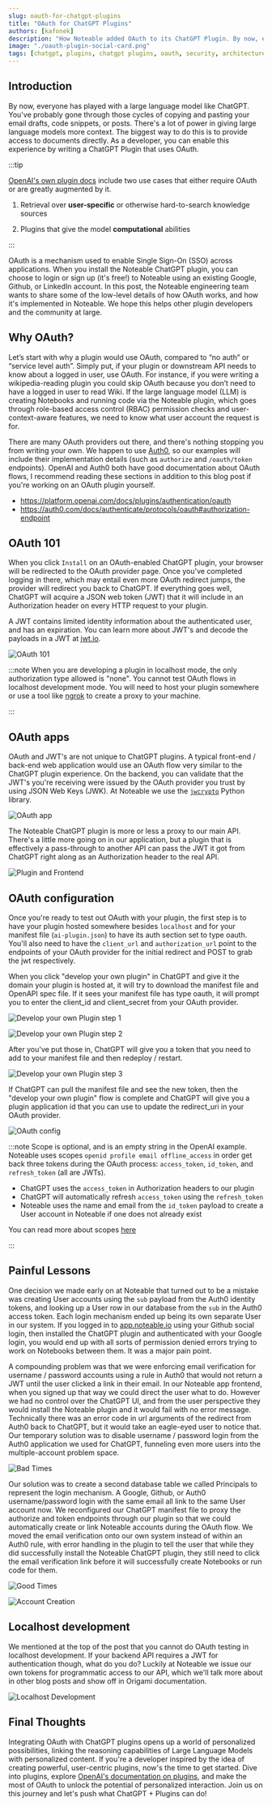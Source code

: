 ```yaml
---
slug: oauth-for-chatgpt-plugins
title: "OAuth for ChatGPT Plugins"
authors: [kafonek]
description: "How Noteable added OAuth to its ChatGPT Plugin. By now, everyone has played with a large language model like ChatGPT. You've probably gone through those cycles of copying and pasting your email drafts, code snippets, or posts. There's a lot of power in giving large language models more context. The biggest way to do this is to provide access to documents directly. As a developer, you can enable this experience by writing a ChatGPT Plugin that uses OAuth."
image: "./oauth-plugin-social-card.png"
tags: [chatgpt, plugins, chatgpt plugins, oauth, security, architecture]
---
```



## Introduction

By now, everyone has played with a large language model like ChatGPT. You've probably gone through those cycles of copying and pasting your email drafts, code snippets, or posts. There's a lot of power in giving large language models more context. The biggest way to do this is to provide access to documents directly. As a developer, you can enable this experience by writing a ChatGPT Plugin that uses OAuth.

:::tip

[OpenAI's own plugin docs](https://platform.openai.com/docs/plugins/review) include two use cases that either require OAuth or are greatly augmented by it.

1. Retrieval over **user-specific** or otherwise hard-to-search knowledge sources

2. Plugins that give the model **computational** abilities

:::

OAuth is a mechanism used to enable Single Sign-On (SSO) across applications. When you install the Noteable ChatGPT plugin, you can choose to login or sign up (it's free!) to Noteable using an existing Google, Github, or LinkedIn account. In this post, the Noteable engineering team wants to share some of the low-level details of how OAuth works, and how it's implemented in Noteable. We hope this helps other plugin developers and the community at large.

<YouTubeEmbed videoId="-J1nZ4eJ1x0" title="OAuth for ChatGPT Plugins" />

## Why OAuth?

Let’s start with why a plugin would use OAuth, compared to “no auth” or “service level auth”. Simply put, if your plugin or downstream API needs to know about a logged in user, use OAuth. For instance, if you were writing a wikipedia-reading plugin you could skip OAuth because you don’t need to have a logged in user to read Wiki. If the large language model (LLM) is creating Notebooks and running code via the Noteable plugin, which goes through role-based access control (RBAC) permission checks and user-context-aware features, we need to know what user account the request is for.

There are many OAuth providers out there, and there's nothing stopping you from writing your own. We happen to use [Auth0](https://auth0.com/), so our examples will include their implementation details (such as `authorize` and `/oauth/token` endpoints). OpenAI and Auth0 both have good documentation about OAuth flows, I recommend reading these sections in addition to this blog post if you're working on an OAuth plugin yourself.

- https://platform.openai.com/docs/plugins/authentication/oauth
- https://auth0.com/docs/authenticate/protocols/oauth#authorization-endpoint

## OAuth 101

When you click `Install` on an OAuth-enabled ChatGPT plugin, your browser will be redirected to the OAuth provider page. Once you've completed logging in there, which may entail even more OAuth redirect jumps, the provider will redirect you back to ChatGPT. If everything goes well, ChatGPT will acquire a JSON web token (JWT) that it will include in an Authorization header on every HTTP request to your plugin.

A JWT contains limited identity information about the authenticated user, and has an expiration. You can learn more about JWT's and decode the payloads in a JWT at [jwt.io](https://jwt.io/).

![OAuth 101](./oauth_101.svg)

:::note
When you are developing a plugin in localhost mode, the only authorization type allowed is "none". You cannot test OAuth flows in localhost development mode. You will need to host your plugin somewhere or use a tool like [ngrok](https://ngrok.com/) to create a proxy to your machine.

:::

## OAuth apps

OAuth and JWT's are not unique to ChatGPT plugins. A typical front-end / back-end web application would use an OAuth flow very similar to the ChatGPT plugin experience. On the backend, you can validate that the JWT's you're receiving were issued by the OAuth provider you trust by using JSON Web Keys (JWK). At Noteable we use the [`jwcrypto`](https://jwcrypto.readthedocs.io/en/latest/) Python library.

![OAuth app](./oauth_app.svg)

The Noteable ChatGPT plugin is more or less a proxy to our main API. There's a little more going on in our application, but a plugin that is effectively a pass-through to another API can pass the JWT it got from ChatGPT right along as an Authorization header to the real API.

![Plugin and Frontend](./oauth_combined_app.svg)

## OAuth configuration

Once you're ready to test out OAuth with your plugin, the first step is to have your plugin hosted somewhere besides `localhost` and for your manifest file (`ai-plugin.json`) to have its auth section set to type oauth. You'll also need to have the `client_url` and `authorization_url` point to the endpoints of your OAuth provider for the initial redirect and POST to grab the jwt respectively.

When you click "develop your own plugin" in ChatGPT and give it the domain your plugin is hosted at, it will try to download the manifest file and OpenAPI spec file. If it sees your manifest file has type oauth, it will prompt you to enter the client_id and client_secret from your OAuth provider.

![Develop your own Plugin step 1](./develop_plugin1.png)

![Develop your own Plugin step 2](./develop_plugin2.png)

After you've put those in, ChatGPT will give you a token that you need to add to your manifest file and then redeploy / restart.

![Develop your own Plugin step 3](./develop_plugin3.png)

If ChatGPT can pull the manifest file and see the new token, then the "develop your own plugin" flow is complete and ChatGPT will give you a plugin application id that you can use to update the redirect_uri in your OAuth provider.

![OAuth config](./oauth_config.svg)

:::note
Scope is optional, and is an empty string in the OpenAI example. Noteable uses scopes `openid profile email offline_access` in order get back three tokens during the OAuth process: `access_token`, `id_token`, and `refresh_token` (all are JWTs).

- ChatGPT uses the `access_token` in Authorization headers to our plugin
- ChatGPT will automatically refresh `access_token` using the `refresh_token`
- Noteable uses the name and email from the `id_token` payload to create a User account in Noteable if one does not already exist

You can read more about scopes [here](https://auth0.com/docs/get-started/apis/scopes/openid-connect-scopes)

:::

## Painful Lessons

One decision we made early on at Noteable that turned out to be a mistake was creating User accounts using the `sub` payload from the Auth0 identity tokens, and looking up a User row in our database from the `sub` in the Auth0 access token. Each login mechanism ended up being its own separate User in our system. If you logged in to [app.noteable.io](https://app.noteable.io) using your Github social login, then installed the ChatGPT plugin and authenticated with your Google login, you would end up with all sorts of permission denied errors trying to work on Notebooks between them. It was a major pain point.

A compounding problem was that we were enforcing email verification for username / password accounts using a rule in Auth0 that would not return a JWT until the user clicked a link in their email. In our Noteable app frontend, when you signed up that way we could direct the user what to do. However we had no control over the ChatGPT UI, and from the user perspective they would install the Noteable plugin and it would fail with no error message. Technically there was an error code in url arguments of the redirect from Auth0 back to ChatGPT, but it would take an eagle-eyed user to notice that. Our temporary solution was to disable username / password login from the Auth0 application we used for ChatGPT, funneling even more users into the multiple-account problem space.

![Bad Times](./bad_times.svg)

Our solution was to create a second database table we called Principals to represent the login mechanism. A Google, Github, or Auth0 username/password login with the same email all link to the same User account now. We reconfigured our ChatGPT manifest file to proxy the authorize and token endpoints through our plugin so that we could automatically create or link Noteable accounts during the OAuth flow. We moved the email verification onto our own system instead of within an Auth0 rule, with error handling in the plugin to tell the user that while they did successfully install the Noteable ChatGPT plugin, they still need to click the email verification link before it will successfully create Notebooks or run code for them.

![Good Times](./good_times.svg)

![Account Creation](./account_creation.svg)

## Localhost development

We mentioned at the top of the post that you cannot do OAuth testing in localhost development. If your backend API requires a JWT for authentication though, what do you do? Luckily at Noteable we issue our own tokens for programmatic access to our API, which we'll talk more about in other blog posts and show off in Origami documentation.

![Localhost Development](./localhost_dev.svg)

## Final Thoughts

Integrating OAuth with ChatGPT plugins opens up a world of personalized possibilities, linking the reasoning capabilities of Large Language Models with personalized content. If you're a developer inspired by the idea of creating powerful, user-centric plugins, now's the time to get started. Dive into plugins, explore [OpenAI's documentation on plugins](https://platform.openai.com/docs/plugins/introduction), and make the most of OAuth to unlock the potential of personalized interaction. Join us on this journey and let's push what ChatGPT + Plugins can do!

<!-- Want to build a your plugin to the next level? Check out our developer resources and join the Noteable community today. Together, we'll build the future of interactive computing. -->
